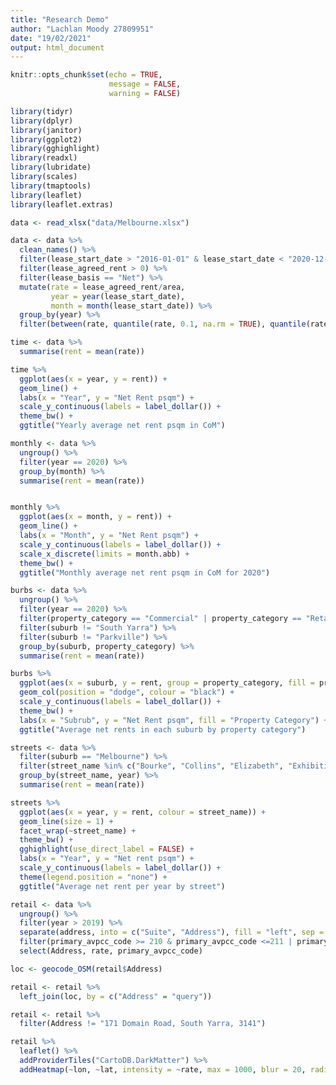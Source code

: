 ```yaml
---
title: "Research Demo"
author: "Lachlan Moody 27809951"
date: "19/02/2021"
output: html_document
---
```


```r
knitr::opts_chunk$set(echo = TRUE,
                      message = FALSE,
                      warning = FALSE)

library(tidyr)
library(dplyr)
library(janitor)
library(ggplot2)
library(gghighlight)
library(readxl)
library(lubridate)
library(scales)
library(tmaptools)
library(leaflet)
library(leaflet.extras)
```

```r
data <- read_xlsx("data/Melbourne.xlsx")

data <- data %>%
  clean_names() %>%
  filter(lease_start_date > "2016-01-01" & lease_start_date < "2020-12-31") %>%
  filter(lease_agreed_rent > 0) %>%
  filter(lease_basis == "Net") %>%
  mutate(rate = lease_agreed_rent/area,
         year = year(lease_start_date),
         month = month(lease_start_date)) %>%
  group_by(year) %>%
  filter(between(rate, quantile(rate, 0.1, na.rm = TRUE), quantile(rate, 0.9, na.rm = TRUE)))
```

```r

time <- data %>%
  summarise(rent = mean(rate))

time %>%
  ggplot(aes(x = year, y = rent)) +
  geom_line() +
  labs(x = "Year", y = "Net Rent psqm") +
  scale_y_continuous(labels = label_dollar()) +
  theme_bw() + 
  ggtitle("Yearly average net rent psqm in CoM")

```

```r
monthly <- data %>%
  ungroup() %>%
  filter(year == 2020) %>%
  group_by(month) %>%
  summarise(rent = mean(rate))


monthly %>%
  ggplot(aes(x = month, y = rent)) +
  geom_line() +
  labs(x = "Month", y = "Net Rent psqm") +
  scale_y_continuous(labels = label_dollar()) +
  scale_x_discrete(limits = month.abb) +
  theme_bw() + 
  ggtitle("Monthly average net rent psqm in CoM for 2020")
```

```r
burbs <- data %>%
  ungroup() %>%
  filter(year == 2020) %>%
  filter(property_category == "Commercial" | property_category == "Retail") %>%
  filter(suburb != "South Yarra") %>%
  filter(suburb != "Parkville") %>%
  group_by(suburb, property_category) %>%
  summarise(rent = mean(rate))

burbs %>%
  ggplot(aes(x = suburb, y = rent, group = property_category, fill = property_category)) +
  geom_col(position = "dodge", colour = "black") + 
  scale_y_continuous(labels = label_dollar()) +
  theme_bw() +
  labs(x = "Subrub", y = "Net Rent psqm", fill = "Property Category") +
  ggtitle("Average net rents in each suburb by property category")
```

```r
streets <- data %>%
  filter(suburb == "Melbourne") %>%
  filter(street_name %in% c("Bourke", "Collins", "Elizabeth", "Exhibition", "Flinders", "La Trobe", "Lonsdale", "Swanston")) %>%
  group_by(street_name, year) %>%
  summarise(rent = mean(rate))

streets %>%
  ggplot(aes(x = year, y = rent, colour = street_name)) +
  geom_line(size = 1) +
  facet_wrap(~street_name) +
  theme_bw() +
  gghighlight(use_direct_label = FALSE) + 
  labs(x = "Year", y = "Net rent psqm") +
  scale_y_continuous(labels = label_dollar()) +
  theme(legend.position = "none") + 
  ggtitle("Average net rent per year by street")
```

```r
retail <- data %>%
  ungroup() %>%
  filter(year > 2019) %>%
  separate(address, into = c("Suite", "Address"), fill = "left", sep = "/") %>%
  filter(primary_avpcc_code >= 210 & primary_avpcc_code <=211 | primary_avpcc_code >= 240 & primary_avpcc_code <= 241) %>%
  select(Address, rate, primary_avpcc_code)

loc <- geocode_OSM(retail$Address)

retail <- retail %>%
  left_join(loc, by = c("Address" = "query"))

retail <- retail %>%
  filter(Address != "171 Domain Road, South Yarra, 3141")

retail %>%
  leaflet() %>%
  addProviderTiles("CartoDB.DarkMatter") %>%
  addHeatmap(~lon, ~lat, intensity = ~rate, max = 1000, blur = 20, radius = 20)
```

